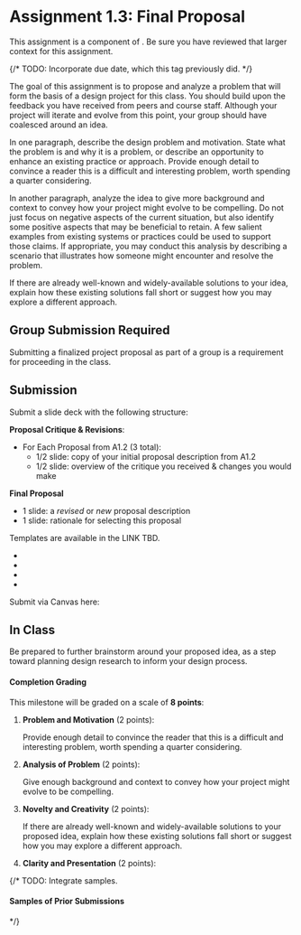 
# Assignment 1.3: Final Proposal

<UnderDevelopment display={true} />

This assignment is a component of <SiteLink linkKey={SiteLinks.milestone_1_top}/>.
Be sure you have reviewed that larger context for this assignment.

{/*
TODO: Incorporate due date, which this tag previously did.
<CollapseProjectMilestone assignment={calendarData.assignments.assignment1c}>
*/}

The goal of this assignment is to propose and analyze a problem that will form the basis of a design project for this class.
You should build upon the feedback you have received from peers and course staff.
Although your project will iterate and evolve from this point, your group should have coalesced around an idea.

In one paragraph, describe the design problem and motivation.
State what the problem is and why it is a problem, or describe an opportunity to enhance an existing practice or approach.
Provide enough detail to convince a reader this is a difficult and interesting problem, worth spending a quarter considering.

In another paragraph, analyze the idea to give more background and context to convey how your project might evolve to be compelling.
Do not just focus on negative aspects of the current situation, but also identify some positive aspects that may be beneficial to retain.
A few salient examples from existing systems or practices could be used to support those claims.
If appropriate, you may conduct this analysis by describing a scenario that illustrates how someone might encounter and resolve the problem.

If there are already well-known and widely-available solutions to your idea,
explain how these existing solutions fall short or suggest how you may explore a different approach.

<ExcludedTopics />

## Group Submission Required

Submitting a finalized project proposal as part of a group is a requirement for proceeding in the class.

## Submission

Submit a slide deck with the following structure:

__Proposal Critique & Revisions__:
- For Each Proposal from A1.2 (3 total):
  - 1/2 slide: copy of your initial proposal description from A1.2
  - 1/2 slide: overview of the critique you received & changes you would make

__Final Proposal__
- 1 slide: a *revised* or *new* proposal description
- 1 slide: rationale for selecting this proposal

Templates are available in the LINK TBD.

- <GroupAssignment />
- <CanvasGroupsNotCreated />
- <ClarityAndPresentationReference />
- <ContributionStatementReference />

Submit via Canvas here:

<AssignmentSubmitCanvasLink assignmentKey={calendarData.assignments.assignment_1_3} />

## In Class

Be prepared to further brainstorm around your proposed idea,
as a step toward planning design research to inform your design process.

#### Completion Grading

This milestone will be graded on a scale of __8 points__:

1. __Problem and Motivation__ (2 points):

   Provide enough detail to convince the reader that this is a difficult and interesting problem, worth spending a quarter considering.

2. __Analysis of Problem__ (2 points):

   Give enough background and context to convey how your project might evolve to be compelling.

3. __Novelty and Creativity__ (2 points):

   If there are already well-known and widely-available solutions to your proposed idea,
   explain how these existing solutions fall short or suggest how you may explore a different approach.

4. __Clarity and Presentation__ (2 points):

{/*
TODO: Integrate samples.
#### Samples of Prior Submissions

<ProjectMilestoneSamples milestone='assignment1c' />
*/}

